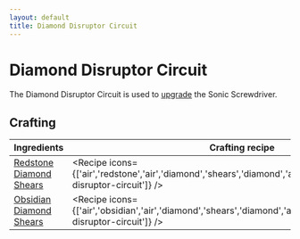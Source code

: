```yaml
---
layout: default
title: Diamond Disruptor Circuit
---
```



Diamond Disruptor Circuit
===================

The Diamond Disruptor Circuit is used to [upgrade](/items/diamond-upgrade) the Sonic Screwdriver.

## Crafting

| Ingredients | Crafting recipe | Difficulty |
| ----------- | --------------- | ------------- |
| [Redstone](https://minecraft.wiki/w/Redstone)<br/>[Diamond](https://minecraft.wiki/w/Diamond)<br/>[Shears](https://minecraft.wiki/w/Shears) | <Recipe icons={['air','redstone','air','diamond','shears','diamond','air','redstone','air','diamond-disruptor-circuit']} /> | easy |
| [Obsidian](https://minecraft.wiki/w/Obsidian)<br/>[Diamond](https://minecraft.wiki/w/Diamond)<br/>[Shears](https://minecraft.wiki/w/Shears) | <Recipe icons={['air','obsidian','air','diamond','shears','diamond','air','obsidian','air','diamond-disruptor-circuit']} /> | hard |

